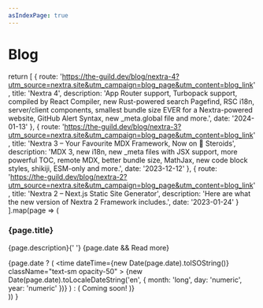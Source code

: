```yaml
---
asIndexPage: true
---
```



# Blog

<BlogPage />

  return [
    {
      route:
        'https://the-guild.dev/blog/nextra-4?utm_source=nextra.site&utm_campaign=blog_page&utm_content=blog_link',
      title: 'Nextra 4',
      description:
        'App Router support, Turbopack support, compiled by React Compiler, new Rust-powered search Pagefind, RSC i18n, server/client components, smallest bundle size EVER for a Nextra-powered website, GitHub Alert Syntax, new _meta.global file and more.',
      date: '2024-01-13'
    },
    {
      route:
        'https://the-guild.dev/blog/nextra-3?utm_source=nextra.site&utm_campaign=blog_page&utm_content=blog_link',
      title: 'Nextra 3 – Your Favourite MDX Framework, Now on 🧪 Steroids',
      description:
        'MDX 3, new i18n, new _meta files with JSX support, more powerful TOC, remote MDX, better bundle size, MathJax, new code block styles, shikiji, ESM-only and more.',
      date: '2023-12-12'
    },
    {
      route:
        'https://the-guild.dev/blog/nextra-2?utm_source=nextra.site&utm_campaign=blog_page&utm_content=blog_link',
      title: 'Nextra 2 – Next.js Static Site Generator',
      description:
        'Here are what the new version of Nextra 2 Framework includes.',
      date: '2023-01-24'
    }
  ].map(page => (
    <div key={page.route} className="mt-12">
      <h3 className="text-2xl font-semibold">{page.title}</h3>
      <p className="my-6 leading-7 opacity-80">
        {page.description}{' '}
        {page.date && <Link href={page.route}>Read more</Link>}
      </p>
      {page.date ? (
        <time
          dateTime={new Date(page.date).toISOString()}
          className="text-sm opacity-50"
        >
          {new Date(page.date).toLocaleDateString('en', {
            month: 'long',
            day: 'numeric',
            year: 'numeric'
          })}
        </time>
      ) : (
        <span className="text-sm opacity-50">Coming soon!</span>
      )}
    </div>
  ))
}
